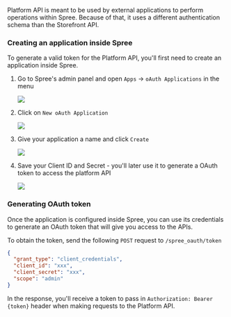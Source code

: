 Platform API is meant to be used by external applications to perform operations within Spree. Because of that, it uses a different authentication schema than the Storefront API.

### Creating an application inside Spree

To generate a valid token for the Platform API, you'll first need to create an application inside Spree.

1. Go to Spree's admin panel and open `Apps` -> `oAuth Applications` in the menu

    <img src="/images/Platform API 1.png"/>

2. Click on `New oAuth Application`

    <img src="/images/Platform API 2.png"/>

3. Give your application a name and click `Create`

    <img src="/images/Platform API 3.png"/>

4. Save your Client ID and Secret - you'll later use it to generate a OAuth token to access the platform API

    <img src="/images/Platform API 4.png"/>

### Generating OAuth token

Once the application is configured inside Spree, you can use its credentials to generate an OAuth token that will give you access to the APIs.

To obtain the token, send the following `POST` request to `/spree_oauth/token`

```json
{
  "grant_type": "client_credentials",
  "client_id": "xxx",
  "client_secret": "xxx",
  "scope": "admin"
}
```

In the response, you'll receive a token to pass in `Authorization: Bearer {token}` header when making requests to the Platform API.
